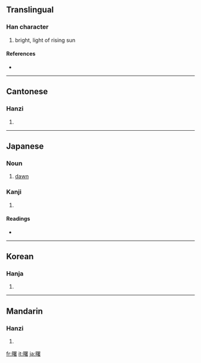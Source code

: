 ==Translingual==

===Han character===
{{Han char|rn=72|rad=日|as=14|sn=18|four=6606<sub>4</sub>|canj=日田中日 (AWLA)}}

# bright, light of rising sun

====References====
* {{Han ref|kx=0501.040|dkj=14220|dj=0871.130|hdz=21538.090|uh=66D9|ud=26329|bh=C0C6|bd=49350}}

----

==Cantonese==

===Hanzi===
{{yue-hanzi|jyut=|y=syu5}}

# {{defn|Cantonese}}

----

==Japanese==

===Noun===
{{ja-noun|k|hira=あけぼの|rom=akebono}}

# [[dawn]]

===Kanji===
{{ja-kanji|grade=|rs=日14}}

# {{defn|Japanese}}

====Readings====
* {{ja-readings|on=[[しょ]] (sho)|kun=[[あけぼの]] (akebono)}}

----

==Korean==

===Hanja===
{{ko-hanja|hangeul=서|eumhun=|rv=seo|mr=sŏ|y=se}}

# {{defn|Korean}}

----

==Mandarin==

===Hanzi===
{{cmn-hanzi|pin=[[shǔ]] ([[shu3]])|wg=shu<sup>3</sup>}}

# {{defn|Mandarin}}

[[fr:曙]]
[[it:曙]]
[[ja:曙]]